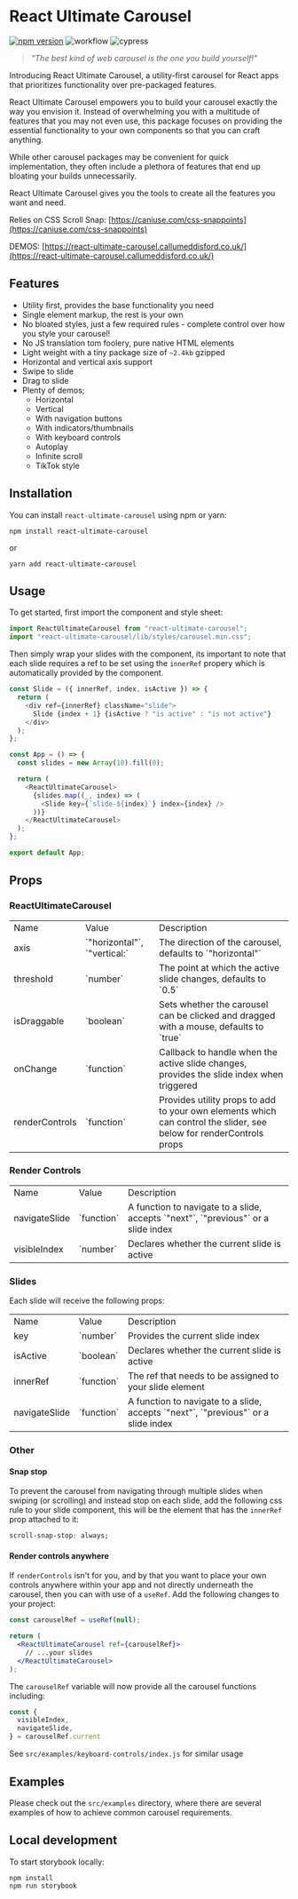 
<Meta title="Introduction" />

# React Ultimate Carousel

[![npm version](https://badge.fury.io/js/react-ultimate-carousel.svg)](https://badge.fury.io/js/react-ultimate-carousel)
![workflow](https://github.com/CallumEddisford/react-ultimate-carousel/actions/workflows/npm-publish.yml/badge.svg)
![cypress](https://github.com/CallumEddisford/react-ultimate-carousel/actions/workflows/test.yml/badge.svg)

> _"The best kind of web carousel is the one you build yourself!"_

Introducing React Ultimate Carousel, a utility-first carousel for React apps that prioritizes functionality over pre-packaged features.

React Ultimate Carousel empowers you to build your carousel exactly the way you envision it. Instead of overwhelming you with a multitude of features that you may not even use, this package focuses on providing the essential functionality to your own components so that you can craft anything.

While other carousel packages may be convenient for quick implementation, they often include a plethora of features that end up bloating your builds unnecessarily.

React Ultimate Carousel gives you the tools to create all the features you want and need.

Relies on CSS Scroll Snap: [https://caniuse.com/css-snappoints](https://caniuse.com/css-snappoints)

DEMOS: [https://react-ultimate-carousel.callumeddisford.co.uk/](https://react-ultimate-carousel.callumeddisford.co.uk/)

## Features

- Utility first, provides the base functionality you need
- Single element markup, the rest is your own
- No bloated styles, just a few required rules - complete control over how you style your carousel!
- No JS translation tom foolery, pure native HTML elements
- Light weight with a tiny package size of `~2.4kb` gzipped
- Horizontal and vertical axis support
- Swipe to slide
- Drag to slide
- Plenty of demos;
  - Horizontal
  - Vertical
  - With navigation buttons
  - With indicators/thumbnails
  - With keyboard controls
  - Autoplay
  - Infinite scroll
  - TikTok style

## Installation
You can install `react-ultimate-carousel` using npm or yarn:

```shell
npm install react-ultimate-carousel
```

or

```shell
yarn add react-ultimate-carousel
```

## Usage

To get started, first import the component and style sheet:

```js
import ReactUltimateCarousel from "react-ultimate-carousel";
import "react-ultimate-carousel/lib/styles/carousel.min.css";
```

Then simply wrap your slides with the component, its important to note that each slide requires a ref to be set using the `innerRef` propery which is automatically provided by the component.

```js
const Slide = ({ innerRef, index, isActive }) => {
  return (
    <div ref={innerRef} className="slide">
      Slide {index + 1} {isActive ? "is active" : "is not active"}
    </div>
  );
};

const App = () => {
  const slides = new Array(10).fill(0);

  return (
    <ReactUltimateCarousel>
      {slides.map((_, index) => (
        <Slide key={`slide-${index}`} index={index} />
      ))}
    </ReactUltimateCarousel>
  );
};

export default App;
```

## Props

### ReactUltimateCarousel

<table>
    <tr>
        <td>Name</td>
        <td>Value</td>
        <td>Description</td>
    </tr>
    <tr>
        <td>axis</td>
        <td>`"horizontal"`, `"vertical:`</td>
        <td>The direction of the carousel, defaults to `"horizontal"`</td>
    </tr>
    <tr>
        <td>threshold</td>
        <td>`number`</td>
        <td>The point at which the active slide changes, defaults to `0.5`</td>
    </tr>
    <tr>
        <td>isDraggable</td>
        <td>`boolean`</td>
        <td>Sets whether the carousel can be clicked and dragged with a mouse, defaults to `true`</td>
    </tr>
    <tr>
        <td>onChange</td>
        <td>`function`</td>
        <td>Callback to handle when the active slide changes, provides the slide index when triggered</td>
    </tr>
    <tr>
        <td>renderControls</td>
        <td>`function`</td>
        <td>Provides utility props to add to your own elements which can control the slider, see below for renderControls props</td>
    </tr>
</table>

### Render Controls

<table>
    <tr>
        <td>Name</td>
        <td>Value</td>
        <td>Description</td>
    </tr>
    <tr>
        <td>navigateSlide</td>
        <td>`function`</td>
        <td>A function to navigate to a slide, accepts `"next"`, `"previous"` or a slide index</td>
    </tr>
    <tr>
        <td>visibleIndex</td>
        <td>`number`</td>
        <td>Declares whether the current slide is active</td>
    </tr>
</table>

### Slides

Each slide will receive the following props:

<table>
    <tr>
        <td>Name</td>
        <td>Value</td>
        <td>Description</td>
    </tr>
    <tr>
        <td>key</td>
        <td>`number`</td>
        <td>Provides the current slide index</td>
    </tr>
    <tr>
        <td>isActive</td>
        <td>`boolean`</td>
        <td>Declares whether the current slide is active</td>
    </tr>
    <tr>
        <td>innerRef</td>
        <td>`function`</td>
        <td>The ref that needs to be assigned to your slide element</td>
    </tr>
    <tr>
        <td>navigateSlide</td>
        <td>`function`</td>
        <td>A function to navigate to a slide, accepts `"next"`, `"previous"` or a slide index</td>
    </tr>
</table>

### Other

#### Snap stop

To prevent the carousel from navigating through multiple slides when swiping (or scrolling) and instead stop on each slide, add the following css rule to your slide component, this will be the element that has the `innerRef` prop attached to it:

```css
scroll-snap-stop: always;
```

#### Render controls anywhere

If `renderControls` isn't for you, and by that you want to place your own controls anywhere within your app and not directly underneath the carousel, then you can with use of a `useRef`. Add the following changes  to your project:

```jsx
const carouselRef = useRef(null);

return (
  <ReactUltimateCarousel ref={carouselRef}>
    // ...your slides
  </ReactUltimateCarousel>
);
```

The `carouselRef` variable will now provide all the carousel functions including:

```jsx
const {
  visibleIndex,
  navigateSlide,
} = carouselRef.current
```

See `src/examples/keyboard-controls/index.js` for similar usage


## Examples
Please check out the `src/examples` directory, where there are several examples of how to achieve common carousel requirements.

## Local development
To start storybook locally:

```shell
npm install
npm run storybook
```
